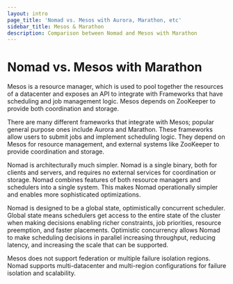 ```yaml
---
layout: intro
page_title: 'Nomad vs. Mesos with Aurora, Marathon, etc'
sidebar_title: Mesos & Marathon
description: Comparison between Nomad and Mesos with Marathon
---
```


# Nomad vs. Mesos with Marathon

Mesos is a resource manager, which is used to pool together the
resources of a datacenter and exposes an API to integrate with
Frameworks that have scheduling and job management logic. Mesos
depends on ZooKeeper to provide both coordination and storage.

There are many different frameworks that integrate with Mesos;
popular general purpose ones include Aurora and Marathon.
These frameworks allow users to submit jobs and implement scheduling
logic. They depend on Mesos for resource management, and external
systems like ZooKeeper to provide coordination and storage.

Nomad is architecturally much simpler. Nomad is a single binary, both for clients
and servers, and requires no external services for coordination or storage.
Nomad combines features of both resource managers and schedulers into a single system.
This makes Nomad operationally simpler and enables more sophisticated
optimizations.

Nomad is designed to be a global state, optimistically concurrent scheduler.
Global state means schedulers get access to the entire state of the cluster when
making decisions enabling richer constraints, job priorities, resource preemption,
and faster placements. Optimistic concurrency allows Nomad to make scheduling
decisions in parallel increasing throughput, reducing latency, and increasing
the scale that can be supported.

Mesos does not support federation or multiple failure isolation regions.
Nomad supports multi-datacenter and multi-region configurations for failure
isolation and scalability.
